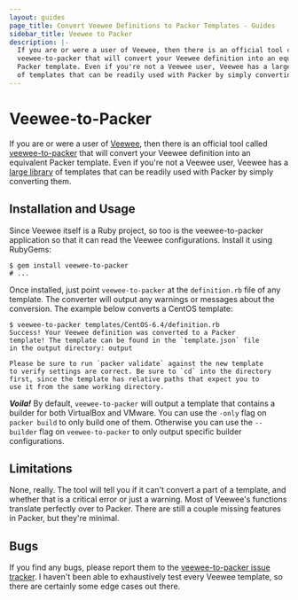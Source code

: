 ```yaml
---
layout: guides
page_title: Convert Veewee Definitions to Packer Templates - Guides
sidebar_title: Veewee to Packer
description: |-
  If you are or were a user of Veewee, then there is an official tool called
  veewee-to-packer that will convert your Veewee definition into an equivalent
  Packer template. Even if you're not a Veewee user, Veewee has a large library
  of templates that can be readily used with Packer by simply converting them.
---
```


# Veewee-to-Packer

If you are or were a user of [Veewee](https://github.com/jedi4ever/veewee), then
there is an official tool called
[veewee-to-packer](https://github.com/mitchellh/veewee-to-packer) that will
convert your Veewee definition into an equivalent Packer template. Even if
you're not a Veewee user, Veewee has a [large
library](https://github.com/jedi4ever/veewee/tree/master/templates) of templates
that can be readily used with Packer by simply converting them.

## Installation and Usage

Since Veewee itself is a Ruby project, so too is the veewee-to-packer
application so that it can read the Veewee configurations. Install it using
RubyGems:

```shell-session
$ gem install veewee-to-packer
# ...
```

Once installed, just point `veewee-to-packer` at the `definition.rb` file of any
template. The converter will output any warnings or messages about the conversion.
The example below converts a CentOS template:

```shell-session
$ veewee-to-packer templates/CentOS-6.4/definition.rb
Success! Your Veewee definition was converted to a Packer
template! The template can be found in the `template.json` file
in the output directory: output

Please be sure to run `packer validate` against the new template
to verify settings are correct. Be sure to `cd` into the directory
first, since the template has relative paths that expect you to
use it from the same working directory.
```

**_Voila!_** By default, `veewee-to-packer` will output a template that contains
a builder for both VirtualBox and VMware. You can use the `-only` flag on
`packer build` to only build one of them. Otherwise you can use the `--builder`
flag on `veewee-to-packer` to only output specific builder configurations.

## Limitations

None, really. The tool will tell you if it can't convert a part of a template,
and whether that is a critical error or just a warning. Most of Veewee's
functions translate perfectly over to Packer. There are still a couple missing
features in Packer, but they're minimal.

## Bugs

If you find any bugs, please report them to the [veewee-to-packer issue
tracker](https://github.com/mitchellh/veewee-to-packer). I haven't been able to
exhaustively test every Veewee template, so there are certainly some edge cases
out there.
